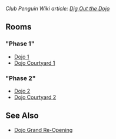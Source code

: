 ''Club Penguin Wiki article: [[clubpenguinwiki:Dig Out the Dojo|Dig Out the Dojo]]''

== Rooms ==
==="Phase 1"===
*[[Media:DojoConstruction2008.swf|Dojo 1]]
*[[Media:DojoExtConstruction2008.swf|Dojo Courtyard 1]]
==="Phase 2"===
*[[Media:DojoConstruction22008.swf|Dojo 2]]
*[[Media:DojoExtConstruction22008.swf|Dojo Courtyard 2]]

==See Also==
*[[Dojo Grand Re-Opening]]
